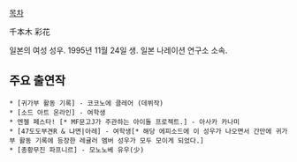 [[목차]]

千本木 彩花

일본의 여성 성우. 1995년 11월 24일 생. 일본 나레이션 연구소 소속.  

== 주요 출연작 ==
 * [귀가부 활동 기록] - 코코노에 클레어 (데뷔작)
 * [소드 아트 온라인] - 여학생
 * 엔젤 페스타! [* MF문고J가 주관하는 아이돌 프로젝트.] - 아사카 카나미
 * [47도도부견R & 냐면|아레] - 여학생[* 해당 에피소드에 이 성우가 나오면서 간만에 귀가부 활동 기록에 등장한 레귤러 멤버 성우가 모두 모이게 되었다.]
 * [총황무진 파프니르] - 모노노베 유우(少)
